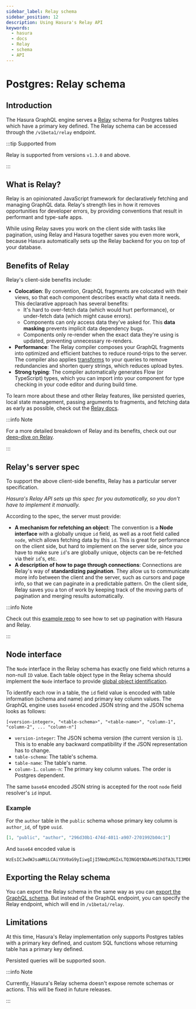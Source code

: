 ```yaml
---
sidebar_label: Relay schema
sidebar_position: 12
description: Using Hasura's Relay API
keywords:
  - hasura
  - docs
  - Relay
  - schema
  - API
---
```



# Postgres: Relay schema

## Introduction

The Hasura GraphQL engine serves a [Relay](https://relay.dev/) schema
for Postgres tables which have a primary key defined. The Relay schema
can be accessed through the `/v1beta1/relay` endpoint.

<Thumbnail
  src="/img/graphql/core/schema/relay.png"
  alt="Relay API toggle"
  width="1200px"
/>

:::tip Supported from

Relay is supported from versions `v1.3.0` and above.

:::

## What is Relay?

Relay is an opinionated JavaScript framework for declaratively fetching
and managing GraphQL data. Relay's strength lies in how it removes
opportunities for developer errors, by providing conventions that result
in performant and type-safe apps.

While using Relay saves you work on the client side with tasks like
pagination, using Relay and Hasura together saves you even more work,
because Hasura automatically sets up the Relay backend for you on top of
your database.

## Benefits of Relay

Relay's client-side benefits include:

-   **Colocation**: By convention, GraphQL fragments are colocated with
    their views, so that each component describes exactly what data it
    needs. This declarative approach has several benefits:
    -   It's hard to over-fetch data (which would hurt performance), or
        under-fetch data (which might cause errors).
    -   Components can only access data they've asked for. This **data
        masking** prevents implicit data dependency bugs.
    -   Components only re-render when the exact data they're using is
        updated, preventing unnecessary re-renders.
-   **Performance**: The Relay compiler composes your GraphQL fragments
    into optimized and efficient batches to reduce round-trips to the
    server. The compiler also applies
    [transforms](https://relay.dev/docs/principles-and-architecture/compiler-architecture/#transforms)
    to your queries to remove redundancies and shorten query strings,
    which reduces upload bytes.
-   **Strong typing**: The compiler automatically generates Flow (or
    TypeScript) types, which you can import into your component for type
    checking in your code editor and during build time.

To learn more about these and other Relay features, like persisted
queries, local state management, passing arguments to fragments, and
fetching data as early as possible, check out the [Relay docs](https://relay.dev/docs/getting-started/step-by-step-guide/).

:::info Note

For a more detailed breakdown of Relay and its benefits, check out our
[deep-dive on Relay](https://hasura.io/blog/deep-dive-into-relay-graphql-client/).

:::

## Relay's server spec

To support the above client-side benefits, Relay has a particular server specification.

*Hasura's Relay API sets up this spec for you automatically, so you
don't have to implement it manually.*

According to the spec, the server must provide:

-   **A mechanism for refetching an object**: The convention is a **Node
    interface** with a globally unique `id` field, as well as a root
    field called `node`, which allows fetching data by this `id`. This
    is great for performance on the client side, but hard to implement
    on the server side, since you have to make sure `id`'s are globally
    unique, objects can be re-fetched via their `id`'s, etc.
-   **A description of how to page through connections**: Connections
    are Relay's way of **standardizing pagination**. They allow us to
    communicate more info between the client and the server, such as
    cursors and page info, so that we can paginate in a predictable
    pattern. On the client side, Relay saves you a ton of work by
    keeping track of the moving parts of pagination and merging results
    automatically.

:::info Note

Check out this [example repo](https://github.com/hasura/graphql-engine/tree/master/community/sample-apps/react-relay)
to see how to set up pagination with Hasura and Relay.

:::

## Node interface

The `Node` interface in the Relay schema has exactly one field which
returns a non-null `ID` value. Each table object type in the Relay
schema should implement the `Node` interface to provide [global object identification](https://relay.dev/graphql/objectidentification.htm).

To identify each row in a table, the `id` field value is encoded with
table information (schema and name) and primary key column values. The
GraphQL engine uses `base64` encoded JSON string and the JSON schema
looks as follows:

`[<version-integer>, "<table-schema>", "<table-name>", "column-1", "column-2", ... "column-n"]`

-   `version-integer`: The JSON schema version (the current version is
    `1`). This is to enable any backward compatibility if the JSON
    representation has to change.
-   `table-schema`: The table's schema.
-   `table-name`: The table's name.
-   `column-1`.. `column-n`: The primary key column values. The order is
    Postgres dependent.

The same `base64` encoded JSON string is accepted for the root `node`
field resolver's `id` input.

### Example

For the `author` table in the `public` schema whose primary key column
is `author_id`, of type `uuid`.

```json
[1, "public", "author", "296d30b1-474d-4011-a907-2701992b04c1"]
```

And `base64` encoded value is

```none
WzEsICJwdWJsaWMiLCAiYXV0aG9yIiwgIjI5NmQzMGIxLTQ3NGQtNDAxMS1hOTA3LTI3MDE5OTJiMDRjMSJd
```

## Exporting the Relay schema

You can export the Relay schema in the same way as you can
[export the GraphQL schema](/graphql/core/guides/export-graphql-schema.mdx). But instead of the
GraphQL endpoint, you can specify the Relay endpoint, which will end in
`/v1beta1/relay`.

## Limitations

At this time, Hasura's Relay implementation only supports Postgres
tables with a primary key defined, and custom SQL functions whose
returning table has a primary key defined.

Persisted queries will be supported soon.

:::info Note

Currently, Hasura's Relay schema doesn't expose remote schemas or
actions. This will be fixed in future releases.

:::
